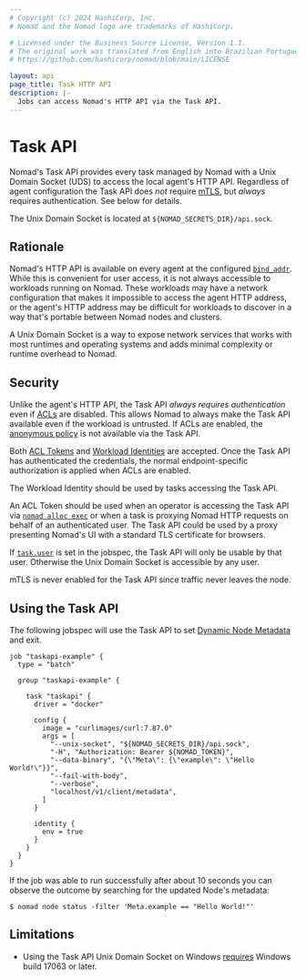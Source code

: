 ```yaml
---
# Copyright (c) 2024 HashiCorp, Inc.
# Nomad and the Nomad logo are trademarks of HashiCorp.

# Licensed under the Business Source License, Version 1.1.
# The original work was translated from English into Brazilian Portuguese.
# https://github.com/hashicorp/nomad/blob/main/LICENSE

layout: api
page_title: Task HTTP API
description: |-
  Jobs can access Nomad's HTTP API via the Task API.
---
```


# Task API

Nomad's Task API provides every task managed by Nomad with a Unix Domain Socket
(UDS) to access the local agent's HTTP API. Regardless of agent configuration
the Task API does *not* require [mTLS][], but *always* requires authentication.
See below for details.

The Unix Domain Socket is located at `${NOMAD_SECRETS_DIR}/api.sock`.

## Rationale

Nomad's HTTP API is available on every agent at the configured
[`bind_addr`][bind_addr]. While this is convenient for user access, it is not
always accessible to workloads running on Nomad. These workloads may have a
network configuration that makes it impossible to access the agent HTTP
address, or the agent's HTTP address may be difficult for workloads to discover
in a way that's portable between Nomad nodes and clusters.

A Unix Domain Socket is a way to expose network services that works with most
runtimes and operating systems and adds minimal complexity or runtime overhead
to Nomad.

## Security

Unlike the agent's HTTP API, the Task API *always requires authentication* even
if [ACLs][acl] are disabled.  This allows Nomad to always make the Task API
available even if the workload is untrusted. If ACLs are enabled, the [anonymous
policy][anon] is not available via the Task API.

Both [ACL Tokens][acl-tokens] and [Workload Identities][workload-id] are
accepted. Once the Task API has authenticated the credentials, the normal
endpoint-specific authorization is applied when ACLs are enabled.

The Workload Identity should be used by tasks accessing the Task API.

An ACL Token should be used when an operator is accessing the Task API via
[`nomad alloc exec`][alloc-exec] or when a task is proxying Nomad HTTP requests
on behalf of an authenticated user. The Task API could be used by a proxy
presenting Nomad's UI with a standard TLS certificate for browsers.

If [`task.user`][task-user] is set in the jobspec, the Task API will only be
usable by that user. Otherwise the Unix Domain Socket is accessible by any
user.

mTLS is never enabled for the Task API since traffic never leaves the node.

## Using the Task API

The following jobspec will use the Task API to set [Dynamic Node Metadata][dnm]
and exit.

```hcl
job "taskapi-example" {
  type = "batch"

  group "taskapi-example" {

    task "taskapi" {
      driver = "docker"

      config {
        image = "curlimages/curl:7.87.0"
        args = [
          "--unix-socket", "${NOMAD_SECRETS_DIR}/api.sock",
          "-H", "Authorization: Bearer ${NOMAD_TOKEN}",
          "--data-binary", "{\"Meta\": {\"example\": \"Hello World!\"}}",
          "--fail-with-body",
          "--verbose",
          "localhost/v1/client/metadata",
        ]
      }

      identity {
        env = true
      }
    }
  }
}
```

If the job was able to run successfully after about 10 seconds you can observe
the outcome by searching for the updated Node's metadata:

```shell-session
$ nomad node status -filter 'Meta.example == "Hello World!"'
```

## Limitations

- Using the Task API Unix Domain Socket on Windows [requires][windows] Windows
build 17063 or later.

[acl]: /nomad/docs/concepts/acl/
[acl-tokens]: /nomad/docs/concepts/acl/#token
[alloc-exec]: /nomad/docs/commands/alloc/exec
[anon]: /nomad/tutorials/access-control/access-control#acl-policies
[bind_addr]: /nomad/docs/configuration
[mTLS]: /nomad/tutorials/transport-security/security-enable-tls
[task-user]: /nomad/docs/job-specification/task#user
[workload-id]: /nomad/docs/concepts/workload-identity
[windows]: https://devblogs.microsoft.com/commandline/af_unix-comes-to-windows/
[dnm]: /nomad/api-docs/client#update-dynamic-node-metadata
